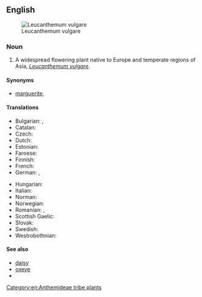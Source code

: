 {{also|ox-eye daisy}}
==English==
{{rfm|en}}
{{wikipedia}}
[[Image:Ox-eye daisy 01.jpg|thumb|right|Leucanthemum vulgare]]

===Noun===
{{en-noun}}

# A widespread flowering plant native to Europe and temperate regions of Asia, ''[[Leucanthemum vulgare]]''.

====Synonyms====
* {{sense|Leucanthemum vulgare}} [[marguerite]], {{vern|white oxeye daisy}}

====Translations====
{{trans-top|flower}}
* Bulgarian: {{t|bg|паричка|f}}, {{t|bg|маргаритка|f}}
* Catalan: {{t|ca|margarida de prat|f}}
* Czech: {{t+|cs|kopretina|f}}
* Dutch: {{t|nl|gewone margriet|m|f}}
* Estonian: {{t+|et|härjasilm}}
* Faroese: {{t|fo|margaritt|f}}
* Finnish: {{t+|fi|päivänkakkara}}
* French: {{t+|fr|marguerite|f}}
* German: {{t+|de|Margerite|f}}, {{t|de|Wucherblume|f}}
{{trans-mid}}
* Hungarian: {{t+|hu|margaréta}}
* Italian: {{t+|it|margherita|f}}
* Norman: {{t|nrf|ièrs dé boeu|m-p}}
* Norwegian: {{t|no|prestekrage}}
* Romanian: {{t+|ro|margaretă|f}}, {{t+|ro|mărgărită|f}}
* Scottish Gaelic: {{t|gd|neòinean mòr|f}}
* Slovak: {{t|sk|margaréta|f}}
* Swedish: {{t+|sv|prästkrage}}
* Westrobothnian: {{t|gmq-bot|solgangsblåmm|f}}
{{trans-bottom}}

====See also====
* [[daisy]]
* [[oxeye]]
* {{vern|yellow oxeye daisy}}

[[Category:en:Anthemideae tribe plants]]